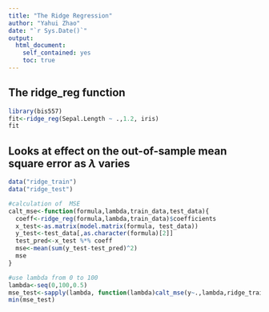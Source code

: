 ```yaml
---
title: "The Ridge Regression"
author: "Yahui Zhao"
date: "`r Sys.Date()`"
output:
  html_document:
    self_contained: yes
    toc: true
---
```

<!--
%\VignetteEngine{knitr::rmarkdown}
%\VignetteIndexEntry{The ridge regression vignette}
-->

## The ridge_reg function

```r
library(bis557)
fit<-ridge_reg(Sepal.Length ~ .,1.2, iris)
fit
```
## Looks at effect on the out-of-sample mean square error as $\lambda$ varies
```r
data("ridge_train")
data("ridge_test")

#calculation of  MSE
calt_mse<-function(formula,lambda,train_data,test_data){
  coeff<-ridge_reg(formula,lambda,train_data)$coefficients
  x_test<-as.matrix(model.matrix(formula, test_data))
  y_test<-test_data[,as.character(formula)[2]]
  test_pred<-x_test %*% coeff
  mse<-mean(sum(y_test-test_pred)^2)
  mse
}

#use lambda from 0 to 100
lambda<-seq(0,100,0.5)
mse_test<-sapply(lambda, function(lambda)calt_mse(y~.,lambda,ridge_train,ridge_test))
min(mse_test)

```
